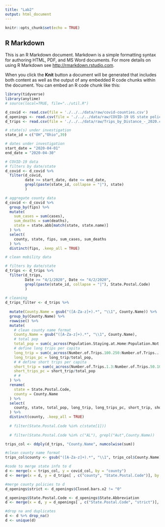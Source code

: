 ```yaml
---
title: "Lab2"
output: html_document
---
```


```r
knitr::opts_chunk$set(echo = TRUE)
```

## R Markdown

This is an R Markdown document. Markdown is a simple formatting syntax for authoring HTML, PDF, and MS Word documents. For more details on using R Markdown see <http://rmarkdown.rstudio.com>.

When you click the **Knit** button a document will be generated that includes both content as well as the output of any embedded R code chunks within the document. You can embed an R code chunk like this:

```r
library(tidyverse)
library(anytime)
# source(local=TRUE, file="../util.R")
```

```r

d_covid <- read.csv(file = './../../data/raw/covid-counties.csv')
d_openings <- read.csv(file = './../../data/raw/COVID-19 US state policy database (CUSP) - Closures & Reopening.csv')
d_trips <- read.csv(file = './../../data/raw/Trips_by_Distance_-_2020.csv')

```


```r
# state(s) under investigation
state_id = c("OH","Ohio",39)

# dates under investigation
start_date = "2020-04-01"
end_date = "2020-04-30"

# COVID-19 data
# filters by date/state
d_covid <- d_covid %>%
  filter(d_covid, 
         date >= start_date, date <= end_date,
         grepl(paste(state_id, collapse = "|"), state)
         )

# aggregate county data
d_covid <- d_covid %>%
  group_by(fips) %>%
  mutate(
    sum_cases = sum(cases),
    sum_deaths = sum(deaths),
    state = state.abb[match(state, state.name)]
  ) %>%
  select(
    county, state, fips, sum_cases, sum_deaths
  ) %>%
  distinct(fips, .keep_all = TRUE)
```

```r
# clean mobility data

# filters by date/state
d_trips <- d_trips %>%
  filter(d_trips, 
         Date >= "4/1/2020", Date <= "4/2/2020",
         grepl(paste(state_id, collapse = "|"), State.Postal.Code)
         )
  
# cleaning
d_trips_filter <- d_trips %>%
  
  mutate(County.Name = gsub("([A-Za-z]+).*", "\\1", County.Name)) %>%
  group_by(County.Name) %>%
  rowwise() %>%
  mutate(
    # clean county name format
    County.Name = gsub("([A-Za-z]+).*", "\\1", County.Name),
    # total pop
    total_pop = sum(c_across(Population.Staying.at.Home:Population.Not.Staying.at.Home)),
    # define long trips per capita
    long_trip = sum(c_across(Number.of.Trips.100.250:Number.of.Trips...500)),
    long_trips_pc = long_trip/total_pop,
    # # define short trips per capita
    short_trip = sum(c_across(Number.of.Trips.1.3:Number.of.Trips.50.100)),
    short_trips_pc = short_trip/total_pop
    # #
  ) %>%
  rename(
    state = State.Postal.Code,
    county = County.Name
  ) %>%
  select(
    county, state, total_pop, long_trip, long_trips_pc, short_trip, short_trips_pc
  ) %>%
  distinct(county, .keep_all = TRUE)
  
  # filter(State.Postal.Code %in% c(state[1])) 
  
  # filter(State.Postal.Code %in% c("AL"), grepl("Aut",County.Name)) 

trips_col <- ddply(d_trips, "County.Name", numcolwise(sum))

#clean county name format
trips_col$county <- gsub("([A-Za-z]+).*", "\\1", trips_col$County.Name)

#code to merge state info to d
d <- merge(x = trips_col, y = covid_col, by = "county")
d <- merge(x = d, y = d_trips[ , c("county", "State.Postal.Code")], by = "county", all.x=TRUE)

#merge county policies to d
d_openings$strict <- d_openings$Closed.bars.x2 != "0"

d_openings$State.Postal.Code <- d_openings$State.Abbreviation
d <- merge(x = d, y = d_openings[ , c("State.Postal.Code", "strict")], by = "State.Postal.Code", all.x = TRUE)

#drop na and duplicates
d <- d %>% drop_na()
d <- unique(d)
```


